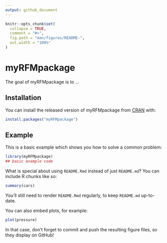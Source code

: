 ```yaml
---
output: github_document
---
```


<!-- README.md is generated from README.Rmd. Please edit that file -->

```r
knitr::opts_chunk$set(
  collapse = TRUE,
  comment = "#>",
  fig.path = "man/figures/README-",
  out.width = "100%"
)
```

# myRFMpackage

<!-- badges: start -->
<!-- badges: end -->

The goal of myRFMpackage is to ...

## Installation

You can install the released version of myRFMpackage from [CRAN](https://CRAN.R-project.org) with:

``` r
install.packages("myRFMpackage")
```

## Example

This is a basic example which shows you how to solve a common problem:

```r
library(myRFMpackage)
## basic example code
```

What is special about using `README.Rmd` instead of just `README.md`? You can include R chunks like so:

```r
summary(cars)
```

You'll still need to render `README.Rmd` regularly, to keep `README.md` up-to-date.

You can also embed plots, for example:

```r
plot(pressure)
```

In that case, don't forget to commit and push the resulting figure files, so they display on GitHub!
